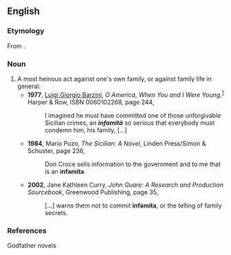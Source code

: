 ==English==
{{rfv}}
===Etymology===
From {{It.}} {{term|infamità}}.

===Noun===
{{en-noun}}

# A most heinous act against one's own family, or against family life in general.
#* '''1977''', [[w:Luigi Barzini, Jr.|Luigi Giorgio Barzini]], ''O America, When You and I Were Young'',<sup>[http://books.google.com/books?id=wNgqAAAAMAAJ]</sup> Harper &amp; Row, ISBN 0060102268, page 244,
#*: I imagined he must have committed one of those unforgivable Sicilian crimes, an '''''infamità''''' so serious that everybody must condemn him, his family, […]
#* '''1984''', Mario Puzo, ''The Sicilian: A Novel'', Linden Press/Simon & Schuster, page 236,
#*: Don Croce sells information to the government and to me that is an '''infamita'''.
#* '''2002''', Jane Kathleen Curry, ''John Guare: A Research and Production Sourcebook'', Greenwood Publishing, page 35,
#*: […] warns them not to commit '''infamita''', or the telling of family secrets.

===References===
Godfather novels